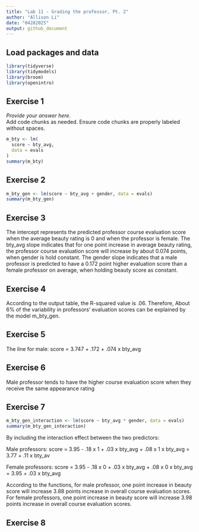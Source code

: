 ```yaml
---
title: "Lab 11 - Grading the professor, Pt. 2"
author: "Allison Li"
date: "04282025"
output: github_document
---
```


## Load packages and data

```r
library(tidyverse) 
library(tidymodels)
library(broom)
library(openintro)
```

## Exercise 1

*Provide your answer here.*  
Add code chunks as needed. Ensure code chunks are properly labeled without spaces.

```r
m_bty <- lm(
  score ~ bty_avg,
  data = evals
)
summary(m_bty)
```

## Exercise 2

```r
m_bty_gen <- lm(score ~ bty_avg + gender, data = evals)
summary(m_bty_gen)
```

## Exercise 3

The intercept represents the predicted professor course evaluation score when the average beauty rating is 0 and when the professor is female. The bty_avg slope indicates that for one point increase in average beauty rating, the professor course evaluation score will increase by about 0.074 points, when gender is hold constant. The gender slope indicates that a male professor is predicted to have a 0.172 point higher evaluation score than a female professor on average, when holding beauty score as constant.

## Exercise 4

According to the output table, the R-squared value is .06. Therefore, About 6% of the variability in professors' evaluation scores can be explained by the model m_bty_gen.

## Exercise 5

The line for male: score = 3.747 + .172 + .074 x bty_avg

## Exercise 6

Male professor tends to have the higher course evaluation score when they receive the same appearance rating 

## Exercise 7

```r
m_bty_gen_interaction <- lm(score ~ bty_avg * gender, data = evals)
summary(m_bty_gen_interaction)
```
By including the interaction effect between the two predictors:

Male professors:
score = 3.95 - .18 x 1 + .03 x bty_avg + .08 x 1 x bty_avg = 3.77 + .11 x bty_av

Female professors:
score = 3.95 - .18 x 0 + .03 x bty_avg + .08 x 0 x bty_avg = 3.95 + .03 x bty_avg

According to the functions, for male professor, one point increase in beauty score will increase 3.88 points increase in overall course evaluation scores. For female professors, one point increase in beauty score will increase 3.98 points increase in overall course evaluation scores. 

## Exercise 8


